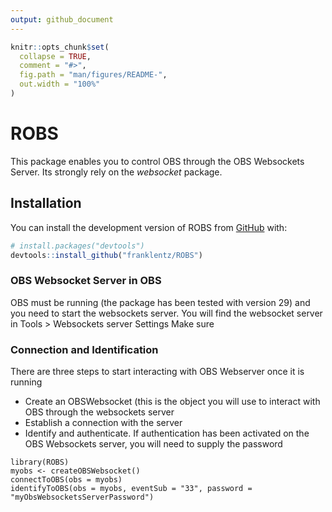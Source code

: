 ```yaml
---
output: github_document
---
```


<!-- README.md is generated from README.Rmd. Please edit that file -->

```r
knitr::opts_chunk$set(
  collapse = TRUE,
  comment = "#>",
  fig.path = "man/figures/README-",
  out.width = "100%"
)
```

# ROBS

<!-- badges: start -->
<!-- badges: end -->

This package enables you to control OBS through the OBS Websockets Server.
Its strongly rely on the *websocket* package.

## Installation

You can install the development version of ROBS from [GitHub](https://github.com/) with:

``` r
# install.packages("devtools")
devtools::install_github("franklentz/ROBS")
```

### OBS Websocket Server in OBS

OBS must be running (the package has been tested with version 29) and you need to start the websockets server.
You will find the websocket server in Tools > Websockets server Settings
Make sure 

### Connection and Identification

There are three steps to start interacting with OBS Webserver once it is running

- Create an OBSWebsocket (this is the object you will use to interact with OBS through the websockets server
- Establish a connection with the server
- Identify and authenticate. If authentication has been activated on the OBS Websockets server, you will need to supply the password

```
library(ROBS)
myobs <- createOBSWebsocket() 
connectToOBS(obs = myobs)
identifyToOBS(obs = myobs, eventSub = "33", password = "myObsWebsocketsServerPassword")
```
